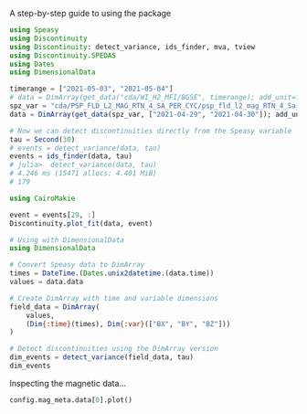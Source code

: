 A step-by-step guide to using the package

```julia
using Speasy
using Discontinuity
using Discontinuity: detect_variance, ids_finder, mva, tview
using Discontinuity.SPEDAS
using Dates
using DimensionalData

timerange = ["2021-05-03", "2021-05-04"]
# data = DimArray(get_data("cda/WI_H2_MFI/BGSE", timerange); add_unit=false)
spz_var = "cda/PSP_FLD_L2_MAG_RTN_4_SA_PER_CYC/psp_fld_l2_mag_RTN_4_Sa_per_Cyc"
data = DimArray(get_data(spz_var, ["2021-04-29", "2021-04-30"]); add_unit=false)
```

```julia
# Now we can detect discontinuities directly from the Speasy variable
tau = Second(30)
# events = detect_variance(data, tau)
events = ids_finder(data, tau)
# julia>  detect_variance(data, tau)
# 4.246 ms (15471 allocs: 4.401 MiB)
# 179
```

```julia
using CairoMakie

event = events[29, :]
Discontinuity.plot_fit(data, event)
```

```julia
# Using with DimensionalData
using DimensionalData

# Convert Speasy data to DimArray
times = DateTime.(Dates.unix2datetime.(data.time))
values = data.data

# Create DimArray with time and variable dimensions
field_data = DimArray(
    values,
    (Dim{:time}(times), Dim{:var}(["BX", "BY", "BZ"]))
)

# Detect discontinuities using the DimArray version
dim_events = detect_variance(field_data, tau)
dim_events
```

Inspecting the magnetic data...

```python
config.mag_meta.data[0].plot()
```
